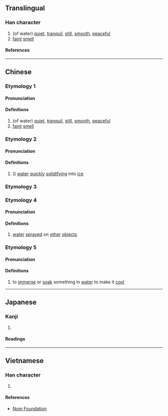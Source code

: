 {{character info}}
==Translingual==

===Han character===
{{Han char|rn=85|rad=水|as=10|sn=13|four=38137|canj=ETXC|ids=⿰氵兼}}

# (of water) [[quiet]], [[tranquil]], [[still]], [[smooth]], [[peaceful]]
# [[faint]] [[smell]]

====References====
{{Han ref|kx=0639.190|dkj=17929|dj=1046.110|hdz=31707.060|uh=6E93}}

----

==Chinese==
{{zh-forms}}

===Etymology 1===

====Pronunciation====
{{zh-pron
|m=lián
|c=lim4
|mc=1
|oc=y
|ma=
|cat=a,n
}}

====Definitions====
{{zh-hanzi}}

# (of water) [[quiet]], [[tranquil]], [[still]], [[smooth]], [[peaceful]]
# [[faint]] [[smell]]

===Etymology 2===

====Pronunciation====
{{zh-pron
|m=liǎn
|c=lim5
|ma=
|mc=2+3
|cat=n
}}

====Definitions====
{{zh-hanzi}}

# ({{zh-only|溓溓}}) [[water]] [[quickly]] [[solidify]]ing into [[ice]]

===Etymology 3===
{{zh-see|黏|a}}

===Etymology 4===

====Pronunciation====
{{zh-pron
|m=xián
|c=
|ma=
|cat=n
}}

====Definitions====
{{zh-hanzi}}

# [[water]] [[spray]]ed on [[other]] [[object]]s

===Etymology 5===

====Pronunciation====
{{zh-pron
|m=xiàn
|c=
|ma=
|cat=v
}}

====Definitions====
{{zh-hanzi}}

# to [[immerse]] or [[soak]] something in [[water]] to make it [[cool]]

----

==Japanese==

===Kanji===
{{ja-kanji|grade=|rs=水10}}

# {{rfdef|ja|sort=水10}}

====Readings====
{{ja-readings
|on=れん, でん, ねん, かん
|kun=ねばりつく
}}

----

==Vietnamese==

===Han character===
{{vi-readings|rs=水10|reading=rướm}}

# {{rfdef|vi|sort=水10}}

====References====
* [http://nomfoundation.org/common/nom_details.php?codepoint=6e93 Nom Foundation]
